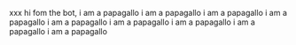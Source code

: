 xxx hi fom the bot, i am a papagallo i am a papagallo i am a papagallo i am a papagallo i am a papagallo i am a papagallo i am a papagallo i am a papagallo i am a papagallo 